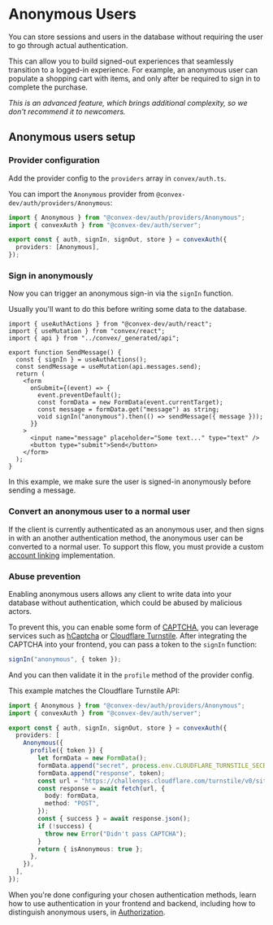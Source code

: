 
# Anonymous Users

You can store sessions and users in the database without requiring the user to
go through actual authentication.

This can allow you to build signed-out experiences that seamlessly transition to
a logged-in experience. For example, an anonymous user can populate a shopping
cart with items, and only after be required to sign in to complete the purchase.

_This is an advanced feature, which brings additional complexity, so we don't
recommend it to newcomers._

## Anonymous users setup

<Steps>

### Provider configuration

Add the provider config to the `providers` array in `convex/auth.ts`.

You can import the `Anonymous` provider from
`@convex-dev/auth/providers/Anonymous`:

```ts filename="convex/auth.ts"
import { Anonymous } from "@convex-dev/auth/providers/Anonymous";
import { convexAuth } from "@convex-dev/auth/server";

export const { auth, signIn, signOut, store } = convexAuth({
  providers: [Anonymous],
});
```

### Sign in anonymously

Now you can trigger an anonymous sign-in via the `signIn` function.

Usually you'll want to do this before writing some data to the database.

```tsx filename="src/SendMessage.tsx"
import { useAuthActions } from "@convex-dev/auth/react";
import { useMutation } from "convex/react";
import { api } from "../convex/_generated/api";

export function SendMessage() {
  const { signIn } = useAuthActions();
  const sendMessage = useMutation(api.messages.send);
  return (
    <form
      onSubmit={(event) => {
        event.preventDefault();
        const formData = new FormData(event.currentTarget);
        const message = formData.get("message") as string;
        void signIn("anonymous").then(() => sendMessage({ message }));
      }}
    >
      <input name="message" placeholder="Some text..." type="text" />
      <button type="submit">Send</button>
    </form>
  );
}
```

In this example, we make sure the user is signed-in anonymously before sending a
message.

### Convert an anonymous user to a normal user

If the client is currently authenticated as an anonymous user, and then signs in
with an another authentication method, the anonymous user can be converted to a
normal user. To support this flow, you must provide a custom
[account linking](/advanced#controlling-account-linking-behavior)
implementation.

### Abuse prevention

Enabling anonymous users allows any client to write data into your database
without authentication, which could be abused by malicious actors.

To prevent this, you can enable some form of
[CAPTCHA](https://en.wikipedia.org/wiki/CAPTCHA), you can leverage services such
as [hCaptcha](https://docs.hcaptcha.com/) or
[Cloudflare Turnstile](https://developers.cloudflare.com/turnstile/). After
integrating the CAPTCHA into your frontend, you can pass a token to the `signIn`
function:

```ts filename="src/SomeComponent.tsx"
signIn("anonymous", { token });
```

And you can then validate it in the `profile` method of the provider config.

This example matches the Cloudflare Turnstile API:

```ts filename="convex/auth.ts"
import { Anonymous } from "@convex-dev/auth/providers/Anonymous";
import { convexAuth } from "@convex-dev/auth/server";

export const { auth, signIn, signOut, store } = convexAuth({
  providers: [
    Anonymous({
      profile({ token }) {
        let formData = new FormData();
        formData.append("secret", process.env.CLOUDFLARE_TURNSTILE_SECRET);
        formData.append("response", token);
        const url = "https://challenges.cloudflare.com/turnstile/v0/siteverify";
        const response = await fetch(url, {
          body: formData,
          method: "POST",
        });
        const { success } = await response.json();
        if (!success) {
          throw new Error("Didn't pass CAPTCHA");
        }
        return { isAnonymous: true };
      },
    }),
  ],
});
```

</Steps>

When you're done configuring your chosen authentication methods, learn how to
use authentication in your frontend and backend, including how to distinguish
anonymous users, in [Authorization](/authz).
